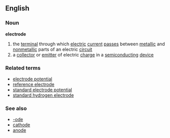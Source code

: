 ==English==
===Noun===
{{wikipedia}}
'''electrode'''
# the [[terminal]] through which [[electric]] [[current]] [[pass]]es between [[metallic]] and [[nonmetallic]] parts of an electric [[circuit]]
# a [[collector]] or [[emitter]] of electric [[charge]] in a [[semiconducting]] [[device]]
===Related terms===
*[[electrode potential]]
*[[reference electrode]]
*[[standard electrode potential]]
*[[standard hydrogen electrode]]

===See also===
*[[-ode]]
*[[cathode]]
*[[anode]]